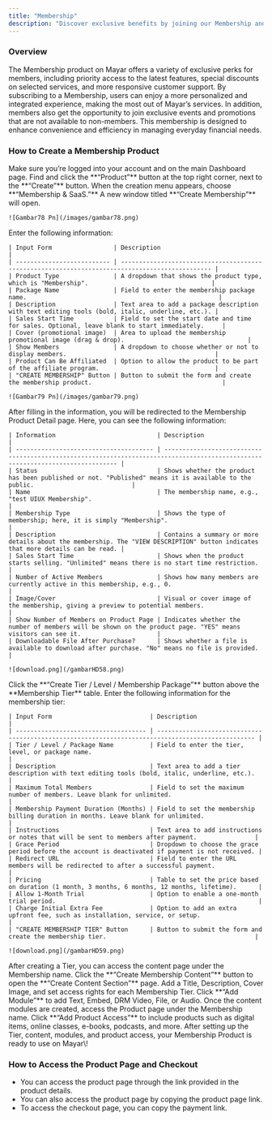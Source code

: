 ```yaml
---
title: "Membership"
description: "Discover exclusive benefits by joining our Membership and enjoy a whole new experience!"
---
```


### Overview

The Membership product on Mayar offers a variety of exclusive perks for members, including priority access to the latest features, special discounts on selected services, and more responsive customer support. By subscribing to a Membership, users can enjoy a more personalized and integrated experience, making the most out of Mayar’s services. In addition, members also get the opportunity to join exclusive events and promotions that are not available to non-members. This membership is designed to enhance convenience and efficiency in managing everyday financial needs.

### How to Create a Membership Product

<Steps>
  <Step title="Log in to Mayar Dashboard">
    Make sure you’re logged into your account and on the main Dashboard page.
  </Step>
  <Step title='Click “Product"'>
    Find and click the **“Product”** button at the top right corner, next to the **“Create”** button.
  </Step>
  <Step title="Select “Membership & SaaS”">
    When the creation menu appears, choose **“Membership & SaaS.”** A new window titled **“Create Membership”** will open.

    ![Gambar78 Pn](/images/gambar78.png)
  </Step>
  <Step title="Fill in Membership Product Details">
    Enter the following information:

    | Input Form                 | Description                                                                                     |
    | -------------------------- | ----------------------------------------------------------------------------------------------- |
    | Product Type               | A dropdown that shows the product type, which is "Membership".                                  |
    | Package Name               | Field to enter the membership package name.                                                     |
    | Description                | Text area to add a package description with text editing tools (bold, italic, underline, etc.). |
    | Sales Start Time           | Field to set the start date and time for sales. Optional, leave blank to start immediately.     |
    | Cover (promotional image)  | Area to upload the membership promotional image (drag & drop).                                  |
    | Show Members               | A dropdown to choose whether or not to display members.                                         |
    | Product Can Be Affiliated  | Option to allow the product to be part of the affiliate program.                                |
    | "CREATE MEMBERSHIP" Button | Button to submit the form and create the membership product.                                    |

    ![Gambar79 Pn](/images/gambar79.png)
  </Step>
  <Step title="Access Membership Product Detail Page">
    After filling in the information, you will be redirected to the Membership Product Detail page. Here, you can see the following information:

    | Information                            | Description                                                                                                                     |
    | -------------------------------------- | ------------------------------------------------------------------------------------------------------------------------------- |
    | Status                                 | Shows whether the product has been published or not. "Published" means it is available to the public.                           |
    | Name                                   | The membership name, e.g., "test UIUX Membership".                                                                              |
    | Membership Type                        | Shows the type of membership; here, it is simply "Membership".                                                                  |
    | Description                            | Contains a summary or more details about the membership. The "VIEW DESCRIPTION" button indicates that more details can be read. |
    | Sales Start Time                       | Shows when the product starts selling. "Unlimited" means there is no start time restriction.                                    |
    | Number of Active Members               | Shows how many members are currently active in this membership, e.g., 0.                                                        |
    | Image/Cover                            | Visual or cover image of the membership, giving a preview to potential members.                                                 |
    | Show Number of Members on Product Page | Indicates whether the number of members will be shown on the product page. "YES" means visitors can see it.                     |
    | Downloadable File After Purchase?      | Shows whether a file is available to download after purchase. "No" means no file is provided.                                   |

    ![download.png](/gambarHD58.png)
  </Step>
  <Step title="Create Membership Tier">
    Click the **“Create Tier / Level / Membership Package”** button above the **Membership Tier** table.
  </Step>
  <Step title="Fill in Membership Tier Details">
    Enter the following information for the membership tier:

    | Input Form                           | Description                                                                                       |
    | ------------------------------------ | ------------------------------------------------------------------------------------------------- |
    | Tier / Level / Package Name          | Field to enter the tier, level, or package name.                                                  |
    | Description                          | Text area to add a tier description with text editing tools (bold, italic, underline, etc.).      |
    | Maximum Total Members                | Field to set the maximum number of members. Leave blank for unlimited.                            |
    | Membership Payment Duration (Months) | Field to set the membership billing duration in months. Leave blank for unlimited.                |
    | Instructions                         | Text area to add instructions or notes that will be sent to members after payment.                |
    | Grace Period                         | Dropdown to choose the grace period before the account is deactivated if payment is not received. |
    | Redirect URL                         | Field to enter the URL members will be redirected to after a successful payment.                  |
    | Pricing                              | Table to set the price based on duration (1 month, 3 months, 6 months, 12 months, lifetime).      |
    | Allow 1-Month Trial                  | Option to enable a one-month trial period.                                                        |
    | Charge Initial Extra Fee             | Option to add an extra upfront fee, such as installation, service, or setup.                      |
    | "CREATE MEMBERSHIP TIER" Button      | Button to submit the form and create the membership tier.                                         |

    ![download.png](/gambarHD59.png)
  </Step>
  <Step title="Access Membership Content Page">
    After creating a Tier, you can access the content page under the Membership name.
  </Step>
  <Step title="Create Membership Content">
    Click the **“Create Membership Content”** button to open the **“Create Content Section”** page.
  </Step>
  <Step title="Fill in Content Configuration">
    Add a Title, Description, Cover Image, and set access rights for each Membership Tier.
  </Step>
  <Step title="Create Content Modules">
    Click **“Add Module”** to add Text, Embed, DRM Video, File, or Audio.
  </Step>
  <Step title="Access Product Page">
    Once the content modules are created, access the Product page under the Membership name.
  </Step>
  <Step title="Add Products to Membership Tier">
    Click **“Add Product Access”** to include products such as digital items, online classes, e-books, podcasts, and more.
  </Step>
  <Step title="Finish">
    After setting up the Tier, content, modules, and product access, your Membership Product is ready to use on Mayar\!
  </Step>
</Steps>

### How to Access the Product Page and Checkout

- You can access the product page through the link provided in the product details.
- You can also access the product page by copying the product page link.
- To access the checkout page, you can copy the payment link.